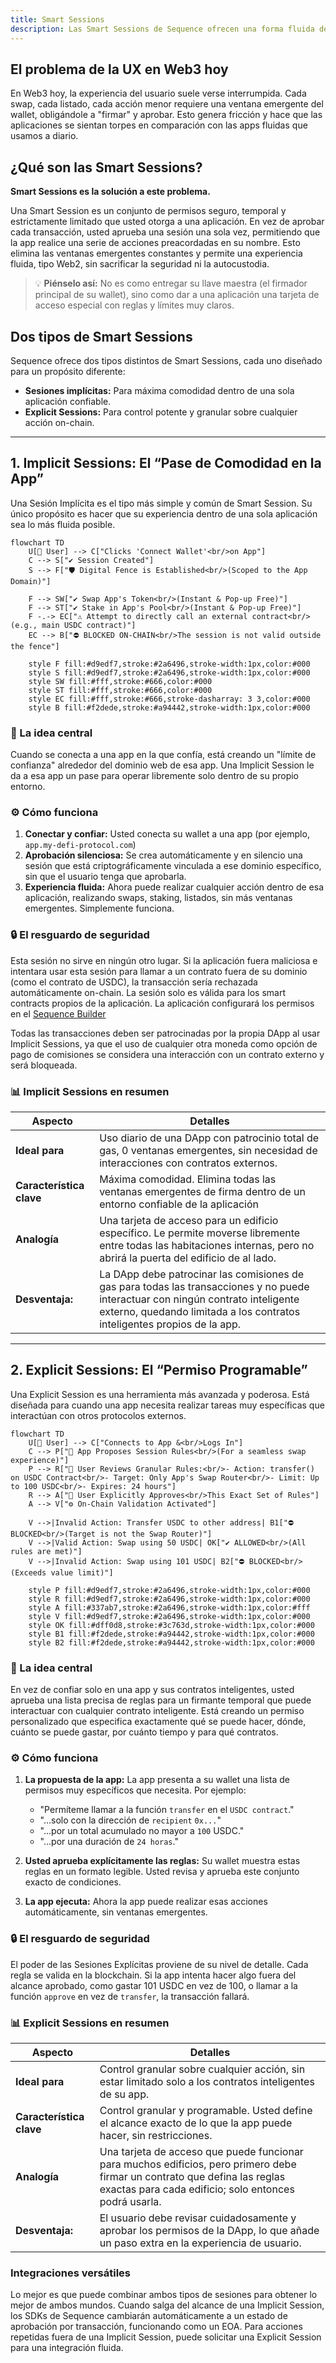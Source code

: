 ```yaml
---
title: Smart Sessions
description: Las Smart Sessions de Sequence ofrecen una forma fluida de interactuar con aplicaciones al reducir las ventanas emergentes del wallet y mejorar la experiencia del usuario.
---
```


## El problema de la UX en Web3 hoy
En Web3 hoy, la experiencia del usuario suele verse interrumpida. Cada swap, cada listado, cada acción menor requiere una ventana emergente del wallet, obligándole a "firmar" y aprobar. Esto genera fricción y hace que las aplicaciones se sientan torpes en comparación con las apps fluidas que usamos a diario.

## ¿Qué son las Smart Sessions?
**Smart Sessions es la solución a este problema.**

Una Smart Session es un conjunto de permisos seguro, temporal y estrictamente limitado que usted otorga a una aplicación. En vez de aprobar cada transacción, usted aprueba una sesión una sola vez, permitiendo que la app realice una serie de acciones preacordadas en su nombre. Esto elimina las ventanas emergentes constantes y permite una experiencia fluida, tipo Web2, sin sacrificar la seguridad ni la autocustodia.

> 💡 **Piénselo así:** No es como entregar su llave maestra (el firmador principal de su wallet), sino como dar a una aplicación una tarjeta de acceso especial con reglas y límites muy claros.

## Dos tipos de Smart Sessions
Sequence ofrece dos tipos distintos de Smart Sessions, cada uno diseñado para un propósito diferente:
- **Sesiones implícitas:** Para máxima comodidad dentro de una sola aplicación confiable.
- **Explicit Sessions:** Para control potente y granular sobre cualquier acción on-chain.

---

## 1. Implicit Sessions: El “Pase de Comodidad en la App”
Una Sesión Implícita es el tipo más simple y común de Smart Session. Su único propósito es hacer que su experiencia dentro de una sola aplicación sea lo más fluida posible.

```mermaid
flowchart TD
    U[👤 User] --> C["Clicks 'Connect Wallet'<br/>on App"]
    C --> S["✔️ Session Created"]
    S --> F["🛡️ Digital Fence is Established<br/>(Scoped to the App Domain)"]

    F --> SW["✔️ Swap App's Token<br/>(Instant & Pop-up Free)"]
    F --> ST["✔️ Stake in App's Pool<br/>(Instant & Pop-up Free)"]
    F -.-> EC["⚠️ Attempt to directly call an external contract<br/>(e.g., main USDC contract)"]
    EC --> B["⛔ BLOCKED ON-CHAIN<br/>The session is not valid outside the fence"]

    style F fill:#d9edf7,stroke:#2a6496,stroke-width:1px,color:#000
    style S fill:#d9edf7,stroke:#2a6496,stroke-width:1px,color:#000
    style SW fill:#fff,stroke:#666,color:#000
    style ST fill:#fff,stroke:#666,color:#000
    style EC fill:#fff,stroke:#666,stroke-dasharray: 3 3,color:#000
    style B fill:#f2dede,stroke:#a94442,stroke-width:1px,color:#000
```

### 🎯 La idea central
Cuando se conecta a una app en la que confía, está creando un "límite de confianza" alrededor del dominio web de esa app. Una Implicit Session le da a esa app un pase para operar libremente solo dentro de su propio entorno.

### ⚙️ Cómo funciona

1. **Conectar y confiar:** Usted conecta su wallet a una app (por ejemplo, `app.my-defi-protocol.com`)
2. **Aprobación silenciosa:** Se crea automáticamente y en silencio una sesión que está criptográficamente vinculada a ese dominio específico, sin que el usuario tenga que aprobarla.
3. **Experiencia fluida:** Ahora puede realizar cualquier acción dentro de esa aplicación, realizando swaps, staking, listados, sin más ventanas emergentes. Simplemente funciona.

### 🔒 El resguardo de seguridad
Esta sesión no sirve en ningún otro lugar. Si la aplicación fuera maliciosa e intentara usar esta sesión para llamar a un contrato fuera de su dominio (como el contrato de USDC), la transacción sería rechazada automáticamente on-chain. La sesión solo es válida para los smart contracts propios de la aplicación.
La aplicación configurará los permisos en el [Sequence Builder](https://sequence.build)

<Warning>
  Todas las transacciones deben ser patrocinadas por la propia DApp al usar Implicit Sessions, ya que el uso de cualquier otra moneda como opción de pago de comisiones se considera una interacción con un contrato externo y será bloqueada.
</Warning>

### 📊 Implicit Sessions en resumen

| Aspecto                  | Detalles                                                                                                                                                                                                     |
| ------------------------ | ------------------------------------------------------------------------------------------------------------------------------------------------------------------------------------------------------------ |
| **Ideal para**           | Uso diario de una DApp con patrocinio total de gas, 0 ventanas emergentes, sin necesidad de interacciones con contratos externos.                                                                            |
| **Característica clave** | Máxima comodidad. Elimina todas las ventanas emergentes de firma dentro de un entorno confiable de la aplicación                                                                                             |
| **Analogía**             | Una tarjeta de acceso para un edificio específico. Le permite moverse libremente entre todas las habitaciones internas, pero no abrirá la puerta del edificio de al lado.                                    |
| **Desventaja:**          | La DApp debe patrocinar las comisiones de gas para todas las transacciones y no puede interactuar con ningún contrato inteligente externo, quedando limitada a los contratos inteligentes propios de la app. |

---

## 2. Explicit Sessions: El “Permiso Programable”
Una Explicit Session es una herramienta más avanzada y poderosa. Está diseñada para cuando una app necesita realizar tareas muy específicas que interactúan con otros protocolos externos.

```mermaid
flowchart TD
    U[👤 User] --> C["Connects to App &<br/>Logs In"]
    C --> P["📄 App Proposes Session Rules<br/>(For a seamless swap experience)"]
    P --> R["📝 User Reviews Granular Rules:<br/>- Action: transfer() on USDC Contract<br/>- Target: Only App's Swap Router<br/>- Limit: Up to 100 USDC<br/>- Expires: 24 hours"]
    R --> A["🙋 User Explicitly Approves<br/>This Exact Set of Rules"]
    A --> V["⚙️ On-Chain Validation Activated"]

    V -->|Invalid Action: Transfer USDC to other address| B1["⛔ BLOCKED<br/>(Target is not the Swap Router)"]
    V -->|Valid Action: Swap using 50 USDC| OK["✔️ ALLOWED<br/>(All rules are met)"]
    V -->|Invalid Action: Swap using 101 USDC| B2["⛔ BLOCKED<br/>(Exceeds value limit)"]

    style P fill:#d9edf7,stroke:#2a6496,stroke-width:1px,color:#000
    style R fill:#d9edf7,stroke:#2a6496,stroke-width:1px,color:#000
    style A fill:#337ab7,stroke:#2a6496,stroke-width:1px,color:#fff
    style V fill:#d9edf7,stroke:#2a6496,stroke-width:1px,color:#000
    style OK fill:#dff0d8,stroke:#3c763d,stroke-width:1px,color:#000
    style B1 fill:#f2dede,stroke:#a94442,stroke-width:1px,color:#000
    style B2 fill:#f2dede,stroke:#a94442,stroke-width:1px,color:#000
```

### 🎯 La idea central
En vez de confiar solo en una app y sus contratos inteligentes, usted aprueba una lista precisa de reglas para un firmante temporal que puede interactuar con cualquier contrato inteligente. Está creando un permiso personalizado que especifica exactamente qué se puede hacer, dónde, cuánto se puede gastar, por cuánto tiempo y para qué contratos.

### ⚙️ Cómo funciona

1.  **La propuesta de la app:** La app presenta a su wallet una lista de permisos muy específicos que necesita. Por ejemplo:
    - "Permíteme llamar a la función `transfer` en el `USDC contract`."
    - "...solo con la dirección de `recipient` `0x...`"
    - "...por un total acumulado no mayor a `100` USDC."
    - "...por una duración de `24 horas`."

2.  **Usted aprueba explícitamente las reglas:** Su wallet muestra estas reglas en un formato legible. Usted revisa y aprueba este conjunto exacto de condiciones.

3.  **La app ejecuta:** Ahora la app puede realizar esas acciones automáticamente, sin ventanas emergentes.

### 🔒 El resguardo de seguridad
El poder de las Sesiones Explícitas proviene de su nivel de detalle. Cada regla se valida en la blockchain. Si la app intenta hacer algo fuera del alcance aprobado, como gastar 101 USDC en vez de 100, o llamar a la función `approve` en vez de `transfer`, la transacción fallará.

### 📊 Explicit Sessions en resumen

| Aspecto                  | Detalles                                                                                                                                                                            |
| ------------------------ | ----------------------------------------------------------------------------------------------------------------------------------------------------------------------------------- |
| **Ideal para**           | Control granular sobre cualquier acción, sin estar limitado solo a los contratos inteligentes de su app.                                                                            |
| **Característica clave** | Control granular y programable. Usted define el alcance exacto de lo que la app puede hacer, sin restricciones.                                                                     |
| **Analogía**             | Una tarjeta de acceso que puede funcionar para muchos edificios, pero primero debe firmar un contrato que defina las reglas exactas para cada edificio; solo entonces podrá usarla. |
| **Desventaja:**          | El usuario debe revisar cuidadosamente y aprobar los permisos de la DApp, lo que añade un paso extra en la experiencia de usuario.                                                  |

### Integraciones versátiles
Lo mejor es que puede combinar ambos tipos de sesiones para obtener lo mejor de ambos mundos. Cuando salga del alcance de una Implicit Session, los SDKs de Sequence cambiarán automáticamente a un estado de aprobación por transacción, funcionando como un EOA. Para acciones repetidas fuera de una Implicit Session, puede solicitar una Explicit Session para una integración fluida.
